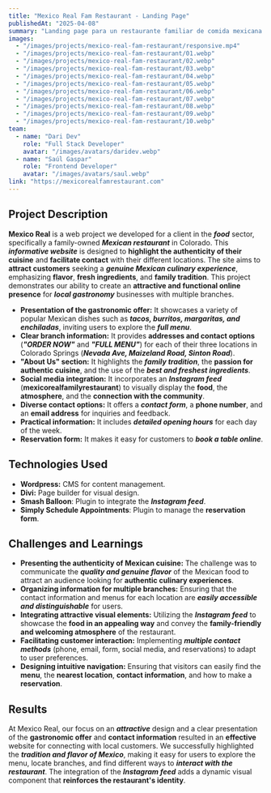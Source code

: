 ```yaml
---
title: "Mexico Real Fam Restaurant - Landing Page"
publishedAt: "2025-04-08"
summary: "Landing page para un restaurante familiar de comida mexicana en Colorado, destacando su autenticidad y facilitando el contacto con sus sucursales."
images:
  - "/images/projects/mexico-real-fam-restaurant/responsive.mp4"
  - "/images/projects/mexico-real-fam-restaurant/01.webp"
  - "/images/projects/mexico-real-fam-restaurant/02.webp"
  - "/images/projects/mexico-real-fam-restaurant/03.webp"
  - "/images/projects/mexico-real-fam-restaurant/04.webp"
  - "/images/projects/mexico-real-fam-restaurant/05.webp"
  - "/images/projects/mexico-real-fam-restaurant/06.webp"
  - "/images/projects/mexico-real-fam-restaurant/07.webp"
  - "/images/projects/mexico-real-fam-restaurant/08.webp"
  - "/images/projects/mexico-real-fam-restaurant/09.webp"
  - "/images/projects/mexico-real-fam-restaurant/10.webp"
team:
  - name: "Dari Dev"
    role: "Full Stack Developer"
    avatar: "/images/avatars/daridev.webp"
  - name: "Saúl Gaspar"
    role: "Frontend Developer"
    avatar: "/images/avatars/saul.webp"
link: "https://mexicorealfamrestaurant.com"
---
```

## Project Description

**Mexico Real** is a web project we developed for a client in the **_food_** sector, specifically a family-owned **_Mexican restaurant_** in Colorado. This ***informative website*** is designed to **highlight the authenticity of their cuisine** and **facilitate contact** with their different locations. The site aims to **attract customers** seeking a **_genuine Mexican culinary experience_**, emphasizing **flavor**, **fresh ingredients**, and **family tradition**. This project demonstrates our ability to create an **attractive and functional online presence** for **_local gastronomy_** businesses with multiple branches.

* **Presentation of the gastronomic offer:** It showcases a variety of popular Mexican dishes such as ***tacos, burritos, margaritas, and enchiladas***, inviting users to explore the **_full menu_**.
* **Clear branch information:** It provides **addresses and contact options** (***"ORDER NOW"*** and ***"FULL MENU"***) for each of their three locations in Colorado Springs (**_Nevada Ave, Maizeland Road, Sinton Road_**).
* **"About Us" section:** It highlights the **_family tradition_**, the **passion for authentic cuisine**, and the use of the **_best and freshest ingredients_**.
* **Social media integration:** It incorporates an ***Instagram feed*** (**mexicorealfamilyrestaurant**) to visually display the **food**, the **atmosphere**, and the **connection with the community**.
* **Diverse contact options:** It offers a **_contact form_**, a **phone number**, and an **email address** for inquiries and feedback.
* **Practical information:** It includes **_detailed opening hours_** for each day of the week.
* **Reservation form:** It makes it easy for customers to **_book a table online_**.

## Technologies Used

- **Wordpress:** CMS for content management.
- **Divi:** Page builder for visual design.
- **Smash Balloon**: Plugin to integrate the ***Instagram feed***.
- **Simply Schedule Appointments**: Plugin to manage the **reservation form**.

## Challenges and Learnings

* **Presenting the authenticity of Mexican cuisine:** The challenge was to communicate the **_quality and genuine flavor_** of the Mexican food to attract an audience looking for **authentic culinary experiences**.
* **Organizing information for multiple branches:** Ensuring that the contact information and menus for each location are **_easily accessible and distinguishable_** for users.
* **Integrating attractive visual elements:** Utilizing the ***Instagram feed*** to showcase the **food in an appealing way** and convey the **family-friendly and welcoming atmosphere** of the restaurant.
* **Facilitating customer interaction:** Implementing **_multiple contact methods_** (phone, email, form, social media, and reservations) to adapt to user preferences.
* **Designing intuitive navigation:** Ensuring that visitors can easily find the **menu**, the **nearest location**, **contact information**, and how to make a **reservation**.

## Results

At Mexico Real, our focus on an ***attractive*** design and a clear presentation of the **gastronomic offer** and **contact information** resulted in an **effective** website for connecting with local customers. We successfully highlighted the **_tradition and flavor of Mexico_**, making it easy for users to explore the menu, locate branches, and find different ways to **_interact with the restaurant_**. The integration of the ***Instagram feed*** adds a dynamic visual component that **reinforces the restaurant's identity**.
